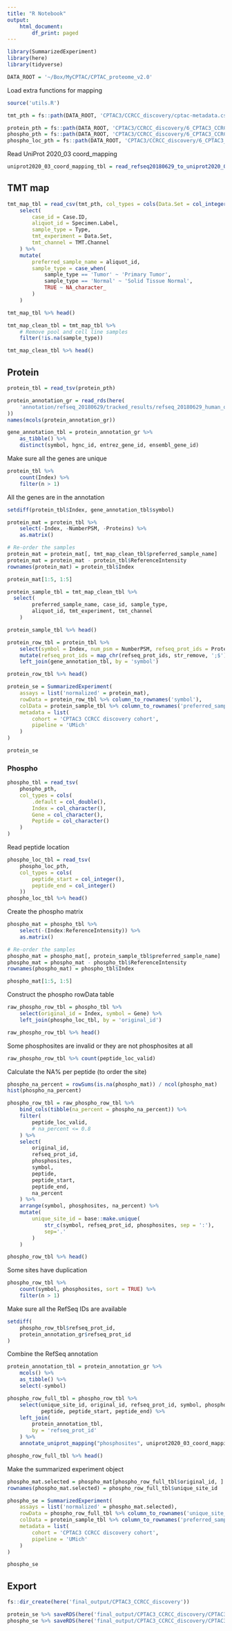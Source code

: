 ```yaml
---
title: "R Notebook"
output:
    html_document:
        df_print: paged
---
```


```r
library(SummarizedExperiment)
library(here)
library(tidyverse)
```

```r
DATA_ROOT = '~/Box/MyCPTAC/CPTAC_proteome_v2.0'
```

Load extra functions for mapping
```r
source('utils.R')
```

```r
tmt_pth = fs::path(DATA_ROOT, 'CPTAC3/CCRCC_discovery/cptac-metadata.csv')

protein_pth = fs::path(DATA_ROOT, 'CPTAC3/CCRCC_discovery/6_CPTAC3_CCRCC_Whole_abundance_gene_protNorm=2_CB.tsv.gz')
phospho_pth = fs::path(DATA_ROOT, 'CPTAC3/CCRCC_discovery/6_CPTAC3_CCRCC_Phospho_abundance_phosphosite_protNorm=2_CB.tsv.gz')
phospho_loc_pth = fs::path(DATA_ROOT, 'CPTAC3/CCRCC_discovery/6_CPTAC3_CCRCC_Phospho_abundance_phosphosite_protNorm=2_CB.tsv.peptide_location.tsv.gz')
```

Read UniProt 2020_03 coord_mapping
```r
uniprot2020_03_coord_mapping_tbl = read_refseq20180629_to_uniprot2020_03_coord_mapping()
```



## TMT map
```r
tmt_map_tbl = read_csv(tmt_pth, col_types = cols(Data.Set = col_integer())) %>%
    select(
        case_id = Case.ID,
        aliquot_id = Specimen.Label,
        sample_type = Type, 
        tmt_experiment = Data.Set,
        tmt_channel = TMT.Channel
    ) %>%
    mutate(
        preferred_sample_name = aliquot_id,
        sample_type = case_when(
            sample_type == 'Tumor' ~ 'Primary Tumor',
            sample_type == 'Normal' ~ 'Solid Tissue Normal',
            TRUE ~ NA_character_
        )
    )

tmt_map_tbl %>% head()
```
```r
tmt_map_clean_tbl = tmt_map_tbl %>%
    # Remove pool and cell line samples
    filter(!is.na(sample_type))

tmt_map_clean_tbl %>% head()
```


## Protein
```r
protein_tbl = read_tsv(protein_pth)
```

```r
protein_annotation_gr = read_rds(here(
    'annotation/refseq_20180629/tracked_results/refseq_20180629_human_only_unique_loci_GRanges.rds'
))
names(mcols(protein_annotation_gr))
```

```r
gene_annotation_tbl = protein_annotation_gr %>%
    as_tibble() %>%
    distinct(symbol, hgnc_id, entrez_gene_id, ensembl_gene_id)
```


Make sure all the genes are unique
```r
protein_tbl %>%
    count(Index) %>%
    filter(n > 1)
```

All the genes are in the annotation
```r
setdiff(protein_tbl$Index, gene_annotation_tbl$symbol)
```

```r
protein_mat = protein_tbl %>% 
    select(-Index, -NumberPSM, -Proteins) %>%
    as.matrix()

# Re-order the samples
protein_mat = protein_mat[, tmt_map_clean_tbl$preferred_sample_name]
protein_mat = protein_mat - protein_tbl$ReferenceIntensity
rownames(protein_mat) = protein_tbl$Index

protein_mat[1:5, 1:5]
```

```r
protein_sample_tbl = tmt_map_clean_tbl %>% 
  select(
        preferred_sample_name, case_id, sample_type,
        aliquot_id, tmt_experiment, tmt_channel
    )

protein_sample_tbl %>% head()
```

```r
protein_row_tbl = protein_tbl %>%
    select(symbol = Index, num_psm = NumberPSM, refseq_prot_ids = Proteins) %>%
    mutate(refseq_prot_ids = map_chr(refseq_prot_ids, str_remove, ';$')) %>%
    left_join(gene_annotation_tbl, by = 'symbol')

protein_row_tbl %>% head()
```

```r
protein_se = SummarizedExperiment(
    assays = list('normalized' = protein_mat),
    rowData = protein_row_tbl %>% column_to_rownames('symbol'),
    colData = protein_sample_tbl %>% column_to_rownames('preferred_sample_name'),
    metadata = list(
        cohort = 'CPTAC3 CCRCC discovery cohort',
        pipeline = 'UMich'
    )
)

protein_se
```



### Phospho
```r
phospho_tbl = read_tsv(
    phospho_pth, 
    col_types = cols(
        .default = col_double(),
        Index = col_character(),
        Gene = col_character(),
        Peptide = col_character()
    )
)
```

Read peptide location
```r
phospho_loc_tbl = read_tsv(
    phospho_loc_pth,
    col_types = cols(
        peptide_start = col_integer(), 
        peptide_end = col_integer()
    ))
phospho_loc_tbl %>% head()
```

Create the phospho matrix
```r
phospho_mat = phospho_tbl %>%
    select(-(Index:ReferenceIntensity)) %>%
    as.matrix()

# Re-order the samples
phospho_mat = phospho_mat[, protein_sample_tbl$preferred_sample_name]
phospho_mat = phospho_mat - phospho_tbl$ReferenceIntensity
rownames(phospho_mat) = phospho_tbl$Index

phospho_mat[1:5, 1:5]
```

Construct the phospho rowData table
```r
raw_phospho_row_tbl = phospho_tbl %>%
    select(original_id = Index, symbol = Gene) %>% 
    left_join(phospho_loc_tbl, by = 'original_id')

raw_phospho_row_tbl %>% head()
```
Some phosphosites are invalid or they are not phosphosites at all
```r
raw_phospho_row_tbl %>% count(peptide_loc_valid)
```


Calculate the NA% per peptide (to order the site)
```r
phospho_na_percent = rowSums(is.na(phospho_mat)) / ncol(phospho_mat)
hist(phospho_na_percent)
```

```r
phospho_row_tbl = raw_phospho_row_tbl %>%
    bind_cols(tibble(na_percent = phospho_na_percent)) %>%
    filter(
        peptide_loc_valid,
        # na_percent <= 0.8
    ) %>%
    select(
        original_id, 
        refseq_prot_id,
        phosphosites,
        symbol,
        peptide,
        peptide_start,
        peptide_end,
        na_percent
    ) %>%
    arrange(symbol, phosphosites, na_percent) %>%
    mutate(
        unique_site_id = base::make.unique(
            str_c(symbol, refseq_prot_id, phosphosites, sep = ':'), 
            sep='.'
        )
    )

phospho_row_tbl %>% head()
```

Some sites have duplication
```r
phospho_row_tbl %>% 
    count(symbol, phosphosites, sort = TRUE) %>% 
    filter(n > 1)
```

Make sure all the RefSeq IDs are available
```r
setdiff(
    phospho_row_tbl$refseq_prot_id,
    protein_annotation_gr$refseq_prot_id
)
```

Combine the RefSeq annotation
```r
protein_annotation_tbl = protein_annotation_gr %>%
    mcols() %>%
    as_tibble() %>%
    select(-symbol)
```

```r
phospho_row_full_tbl = phospho_row_tbl %>% 
    select(unique_site_id, original_id, refseq_prot_id, symbol, phosphosites, 
           peptide, peptide_start, peptide_end) %>%
    left_join(
        protein_annotation_tbl,
        by = 'refseq_prot_id'
    ) %>%
    annotate_uniprot_mapping("phosphosites", uniprot2020_03_coord_mapping_tbl)

phospho_row_full_tbl %>% head()
```

Make the summarized experiment object
```r
phospho_mat.selected = phospho_mat[phospho_row_full_tbl$original_id, ]
rownames(phospho_mat.selected) = phospho_row_full_tbl$unique_site_id

phospho_se = SummarizedExperiment(
    assays = list('normalized' = phospho_mat.selected),
    rowData = phospho_row_full_tbl %>% column_to_rownames('unique_site_id'),
    colData = protein_sample_tbl %>% column_to_rownames('preferred_sample_name'),
    metadata = list(
        cohort = 'CPTAC3 CCRCC discovery cohort',
        pipeline = 'UMich'
    )
)

phospho_se
```



## Export
```r
fs::dir_create(here('final_output/CPTAC3_CCRCC_discovery'))

protein_se %>% saveRDS(here('final_output/CPTAC3_CCRCC_discovery/CPTAC3_CCRCC_discovery_umich_proteome.v2.0.rds'))
phospho_se %>% saveRDS(here('final_output/CPTAC3_CCRCC_discovery/CPTAC3_CCRCC_discovery_umich_phosphoproteome.v2.2.rds'))
```
